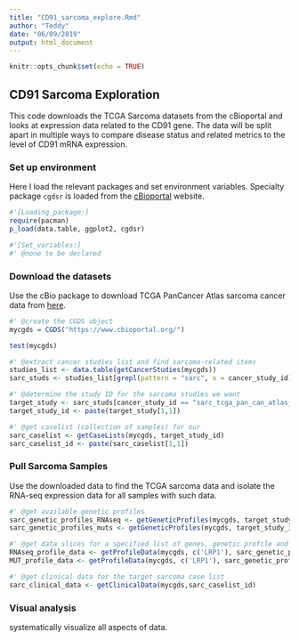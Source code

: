 ```yaml
---
title: "CD91_sarcoma_explore.Rmd"
author: "Teddy"
date: "06/09/2019"
output: html_document
---
```


```r
knitr::opts_chunk$set(echo = TRUE)
```

## CD91 Sarcoma Exploration
This code downloads the TCGA Sarcoma datasets from the cBioportal and looks at expression data related to the CD91 gene. The data will be split apart in multiple ways to compare disease status and related metrics to the level of CD91 mRNA expression.


### Set up environment
Here I load the relevant packages and set environment variables. Specialty package `cgdsr` is loaded from the [cBioportal](http://www.cbioportal.org/) website. 
```r
#'[Loading_package:]
require(pacman)
p_load(data.table, ggplot2, cgdsr)

#'[Set_variables:]
#' @none to be declared
```


### Download the datasets
Use the cBio package to download TCGA PanCancer Atlas sarcoma cancer data from [here](http://www.cbioportal.org/study/summary?id=sarc_tcga_pan_can_atlas_2018).
```r
#' @create the CGDS object
mycgds = CGDS("https://www.cbioportal.org/")

test(mycgds)

#' @extract cancer studies list and find sarcoma-related items
studies_list <- data.table(getCancerStudies(mycgds))
sarc_studs <- studies_list[grepl(pattern = "sarc", x = cancer_study_id)]

#' @determine the study ID for the sarcoma studies we want
target_study <- sarc_studs[cancer_study_id == "sarc_tcga_pan_can_atlas_2018"]
target_study_id <- paste(target_study[1,1])

#' @get caselist (collection of samples) for our 
sarc_caselist <- getCaseLists(mycgds, target_study_id)
sarc_caselist_id <- paste(sarc_caselist[1,1])
```


### Pull Sarcoma Samples
Use the downloaded data to find the TCGA sarcoma data and isolate the RNA-seq expression data for all samples with such data.
``` r
#' @get available genetic profiles
sarc_genetic_profiles_RNAseq <- getGeneticProfiles(mycgds, target_study_id)[2,1]
sarc_genetic_profiles_muts <- getGeneticProfiles(mycgds, target_study_id)[5,1]

#' @get data slices for a specified list of genes, genetic profile and case list
RNAseq_profile_data <- getProfileData(mycgds, c('LRP1'), sarc_genetic_profiles_RNAseq, sarc_caselist_id)
MUT_profile_data <- getProfileData(mycgds, c('LRP1'), sarc_genetic_profiles_muts, sarc_caselist_id)

#' @get clinical data for the target sarcoma case list
sarc_clinical_data <- getClinicalData(mycgds,sarc_caselist_id)
```


### Visual analysis
systematically visualize all aspects of data.
```r

```